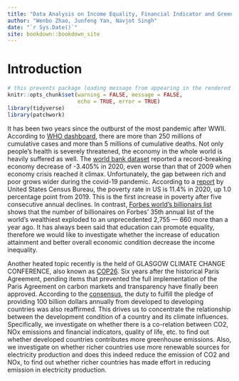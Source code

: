 ```yaml
--- 
title: "Data Analysis on Income Equality, Financial Indicator and Greenhouse Emission"
author: "Wenbo Zhao, Junfeng Yan, Navjot Singh"
date: "`r Sys.Date()`"
site: bookdown::bookdown_site
---
```


# Introduction

```r
# this prevents package loading message from appearing in the rendered version of your problem set
knitr::opts_chunk$set(warning = FALSE, message = FALSE,
                      echo = TRUE, error = TRUE)
library(tidyverse)
library(patchwork)
```

It has been two years since the outburst of the most pandemic after WWII. According to [WHO dashboard](https://covid19.who.int/), there are more than 250 millions of cumulative cases and more than 5 millions of cumulative deaths. Not only people's health is severely threatened, the economy in the whole world is heavily suffered as well. The [world bank dataset](https://data.worldbank.org/indicator/NY.GDP.MKTP.KD.ZG) reported a record-breaking economy decrease of -3.405% in 2020, even worse than that of 2009 when economy crisis reached it climax. Unfortunately, the gap between rich and poor grows wider during the covid-19 pandemic. According to a [report](https://www.census.gov/newsroom/press-releases/2021/income-poverty-health-insurance-coverage.html) by United States Census Bureau, the poverty rate in US is 11.4% in 2020, up 1.0 percentage point from 2019. This is the first increase in poverty after five consecutive annual declines. In contrast, [Forbes world's billionairs list](https://www.forbes.com/billionaires/) shows that the number of billionaires on Forbes’ 35th annual list of the world’s wealthiest exploded to an unprecedented 2,755 --- 660 more than a year ago. It has always been said that education can promote equality, therefore we would like to investigate whether the increase of education attainment and better overall economic condition decrease the income inequality.

Another heated topic recently is the held of GLASGOW CLIMATE CHANGE CONFERENCE, also known as [COP26](https://unfccc.int/conference/glasgow-climate-change-conference-october-november-2021). Six years after the historical Paris Agreement, pending items that prevented the full implementation of the Paris Agreement on carbon markets and transparency have finally been approved. According to the [consensus](https://unfccc.int/news/cop26-reaches-consensus-on-key-actions-to-address-climate-change), the duty to fulfill the pledge of providing 100 billion dollars annually from developed to developing countries was also reaffirmed. This drives us to concentrate the relationship between the development condition of a country and its climate influences. Specifically, we investigate on whether there is a co-relation between CO2, NOx emissions and financial indicators, quality of life, etc. to find out whether developed countries contributes more greenhouse emissions. Also, we investigate on whether richer countries use more renewable sources for electricity production and does this indeed reduce the emission of CO2 and NOx, to find out whether richer countries has made effort in reducing emission in electricity production.